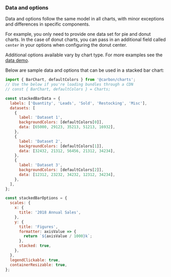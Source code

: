 ### Data and options

Data and options follow the same model in all charts, with minor exceptions and differences in specific components.

For example, you only need to provide one data set for pie and donut charts. In the case of donut charts, you can pass in an additional field called `center` in your options when configuring the donut center.

Additional options available vary by chart type. For more examples see the [data demo](https://github.com/carbon-design-system/carbon-charts/tree/master/packages/core/demo/demo-data).

Below are sample data and options that can be used in a stacked bar chart:

```js
import { BarChart, defaultColors } from '@carbon/charts';
// Use the below if you're loading bundles through a CDN
// const { BarChart, defaultColors } = Charts;

const stackedBarData = {
  labels: ['Quantity', 'Leads', 'Sold', 'Restocking', 'Misc'],
  datasets: [
    {
      label: 'Dataset 1',
      backgroundColors: [defaultColors[0]],
      data: [65000, 29123, 35213, 51213, 16932],
    },
    {
      label: 'Dataset 2',
      backgroundColors: [defaultColors[1]],
      data: [32432, 21312, 56456, 21312, 34234],
    },
    {
      label: 'Dataset 3',
      backgroundColors: [defaultColors[2]],
      data: [12312, 23232, 34232, 12312, 34234],
    },
  ],
};

const stackedBarOptions = {
  scales: {
    x: {
      title: '2018 Annual Sales',
    },
    y: {
      title: 'Figures',
      formatter: axisValue => {
        return `${axisValue / 1000}k`;
      },
      stacked: true,
    },
  },
  legendClickable: true,
  containerResizable: true,
};
```


